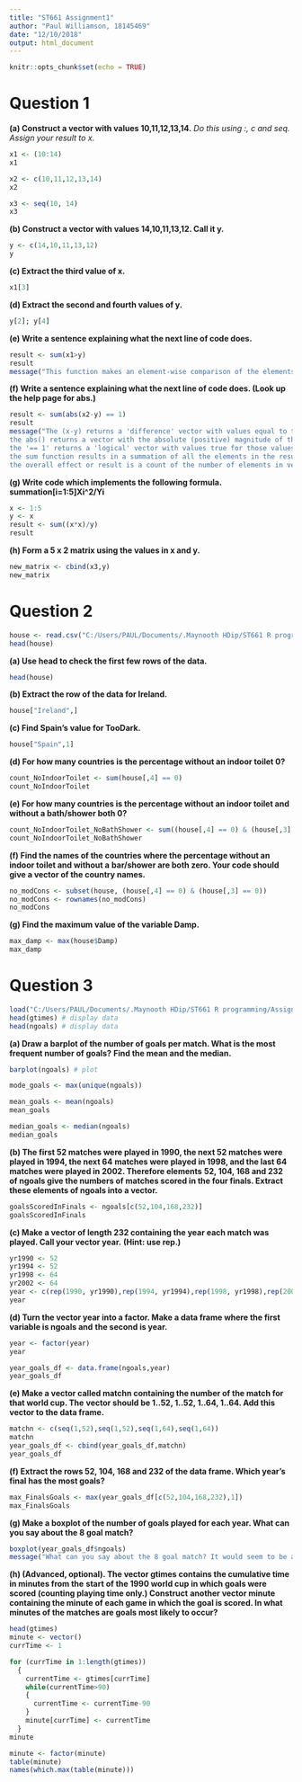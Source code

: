 ---
title: "ST661 Assignment1"
author: "Paul Williamson, 18145469"
date: "12/10/2018"
output: html_document
---

```{r setup, include=FALSE}
knitr::opts_chunk$set(echo = TRUE)
```

# Question 1

**(a) Construct a vector with values 10,11,12,13,14.**
_Do this using :, c and seq. Assign your result to x._
```{r}
x1 <- (10:14)
x1

x2 <- c(10,11,12,13,14)
x2

x3 <- seq(10, 14) 
x3
```


**(b) Construct a vector with values 14,10,11,13,12. Call it y.**
```{r}
y <- c(14,10,11,13,12)
y
```


**(c) Extract the third value of x.**
```{r}
x1[3]
```


**(d) Extract the second and fourth values of y.**
```{r}
y[2]; y[4]
```

**(e) Write a sentence explaining what the next line of code does.**
```{r}
result <- sum(x1>y)
result
message("This function makes an element-wise comparison of the elements in vector x\nwith the elements in vector y and count those elements in vector x which are larger than\ntheir positional counterpart in vector y; In this case the result is 3.")
```

**(f) Write a sentence explaining what the next line of code does. (Look up the help page for abs.)**
```{r}
result <- sum(abs(x2-y) == 1)
result
message("The (x-y) returns a 'difference' vector with values equal to the element-wise difference between vector x values and vector y values;
the abs() returns a vector with the absolute (positive) magnitude of the values in that 'difference' vector;
the '== 1' returns a 'logical' vector with values true for those values equal to 1 and false for any other value not equal to 1;
the sum function results in a summation of all the elements in the resulting 'logical' vector, it treats a false value as 0 and a true value as 1;
the overall effect or result is a count of the number of elements in vector x which are of magnitude 1 away from their positional counterpart in vector y.")
```

**(g) Write code which implements the following formula. summation[i=1:5]Xi^2/Yi**
```{r}
x <- 1:5
y <- x
result <- sum((x*x)/y)
result
```


**(h) Form a 5 x 2 matrix using the values in x and y.**
```{r}
new_matrix <- cbind(x3,y)
new_matrix
```


# Question 2

```{r}
house <- read.csv("C:/Users/PAUL/Documents/.Maynooth HDip/ST661 R programming/Assignment1/house.csv",row.names=1)
head(house)
```

**(a) Use head to check the first few rows of the data.**
```{r}
head(house)
```

**(b) Extract the row of the data for Ireland.**
```{r}
house["Ireland",]
```

**(c) Find Spain's value for TooDark.**
```{r}
house["Spain",1]
```

**(d) For how many countries is the percentage without an indoor toilet 0?**
```{r}
count_NoIndoorToilet <- sum(house[,4] == 0)
count_NoIndoorToilet
```

**(e) For how many countries is the percentage without an indoor toilet and without a bath/shower both 0?**
```{r}
count_NoIndoorToilet_NoBathShower <- sum((house[,4] == 0) & (house[,3] == 0))
count_NoIndoorToilet_NoBathShower
```

**(f) Find the names of the countries where the percentage without an indoor toilet and without a**
**bar/shower are both zero. Your code should give a vector of the country names.**
```{r}
no_modCons <- subset(house, (house[,4] == 0) & (house[,3] == 0))
no_modCons <- rownames(no_modCons)
no_modCons
```

**(g) Find the maximum value of the variable Damp.**
```{r}
max_damp <- max(house$Damp)
max_damp
```


# Question 3

```{r}
load("C:/Users/PAUL/Documents/.Maynooth HDip/ST661 R programming/Assignment1/worldcup.Rdata")
head(gtimes) # display data
head(ngoals) # display data
```

**(a) Draw a barplot of the number of goals per match. What is the most frequent number of goals?**
**Find the mean and the median.**

```{r}
barplot(ngoals) # plot

mode_goals <- max(unique(ngoals))

mean_goals <- mean(ngoals)
mean_goals

median_goals <- median(ngoals)
median_goals
```


**(b) The first 52 matches were played in 1990, the next 52 matches were played in 1994, the next 64**
**matches were played in 1998, and the last 64 matches were played in 2002. Therefore elements**
**52, 104, 168 and 232 of ngoals give the numbers of matches scored in the four finals. Extract**
**these elements of ngoals into a vector.**

```{r}
goalsScoredInFinals <- ngoals[c(52,104,168,232)]
goalsScoredInFinals
```

**(c) Make a vector of length 232 containing the year each match was played. Call your vector year.**
**(Hint: use rep.)**
```{r}
yr1990 <- 52
yr1994 <- 52
yr1998 <- 64
yr2002 <- 64
year <- c(rep(1990, yr1990),rep(1994, yr1994),rep(1998, yr1998),rep(2002, yr2002))
year
```

**(d) Turn the vector year into a factor. Make a data frame where the first variable is ngoals and**
**the second is year.**
```{r}
year <- factor(year)
year

year_goals_df <- data.frame(ngoals,year)
year_goals_df
```

**(e) Make a vector called matchn containing the number of the match for that world cup. The**
**vector should be 1..52, 1..52, 1..64, 1..64. Add this vector to the data frame.**
```{r}
matchn <- c(seq(1,52),seq(1,52),seq(1,64),seq(1,64))
matchn
year_goals_df <- cbind(year_goals_df,matchn)
year_goals_df
```


**(f) Extract the rows 52, 104, 168 and 232 of the data frame. Which year's final has the most goals?**
```{r}
max_FinalsGoals <- max(year_goals_df[c(52,104,168,232),1])
max_FinalsGoals
```

**(g) Make a boxplot of the number of goals played for each year. What can you say about the 8 goal match?**
```{r}
boxplot(year_goals_df$ngoals)
message("What can you say about the 8 goal match? It would seem to be an outlier.")
```

**(h) (Advanced, optional). The vector gtimes contains the cumulative time in minutes from the**
**start of the 1990 world cup in which goals were scored (counting playing time only.) Construct**
**another vector minute containing the minute of each game in which the goal is scored. In what**
**minutes of the matches are goals most likely to occur?**
```{r}
head(gtimes)
minute <- vector()
currTime <- 1

for (currTime in 1:length(gtimes))
  {
    currentTime <- gtimes[currTime]
    while(currentTime>90)
    {
      currentTime <- currentTime-90
    }
    minute[currTime] <- currentTime
  }
minute

minute <- factor(minute)
table(minute)
names(which.max(table(minute)))
```
